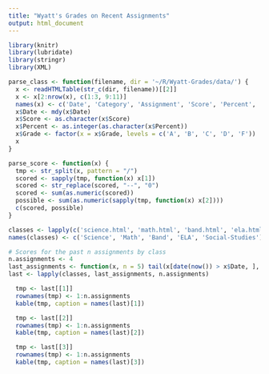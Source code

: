 ```yaml
---
title: "Wyatt's Grades on Recent Assignments"
output: html_document
---
```


```r
library(knitr)
library(lubridate)
library(stringr)
library(XML)

parse_class <- function(filename, dir = '~/R/Wyatt-Grades/data/') {
  x <- readHTMLTable(str_c(dir, filename))[[2]]
  x <- x[2:nrow(x), c(1:3, 9:11)]
  names(x) <- c('Date', 'Category', 'Assignment', 'Score', 'Percent', 'Grade')
  x$Date <- mdy(x$Date)
  x$Score <- as.character(x$Score)
  x$Percent <- as.integer(as.character(x$Percent))
  x$Grade <- factor(x = x$Grade, levels = c('A', 'B', 'C', 'D', 'F'))
  x
}

parse_score <- function(x) {
  tmp <- str_split(x, pattern = "/")
  scored <- sapply(tmp, function(x) x[1])
  scored <- str_replace(scored, "--", "0")
  scored <- sum(as.numeric(scored))
  possible <- sum(as.numeric(sapply(tmp, function(x) x[2])))
  c(scored, possible)
}

classes <- lapply(c('science.html', 'math.html', 'band.html', 'ela.html', 'social-studies.html'), parse_class)
names(classes) <- c('Science', 'Math', 'Band', 'ELA', 'Social-Studies')

# Scores for the past n assignments by class
n.assignments <- 4
last_assignments <- function(x, n = 5) tail(x[date(now()) > x$Date, ], n)
last <- lapply(classes, last_assignments, n.assignments)
```

```r
  tmp <- last[[1]]
  rownames(tmp) <- 1:n.assignments
  kable(tmp, caption = names(last)[1])
```

```r
  tmp <- last[[2]]
  rownames(tmp) <- 1:n.assignments
  kable(tmp, caption = names(last)[2])
```

```r
  tmp <- last[[3]]
  rownames(tmp) <- 1:n.assignments
  kable(tmp, caption = names(last)[3])
```
